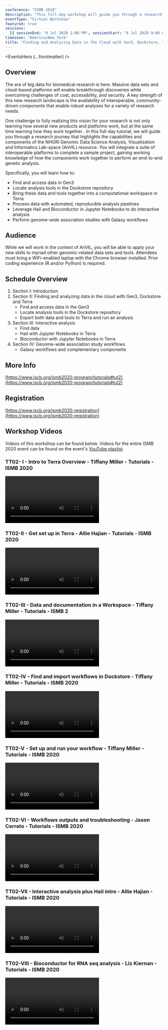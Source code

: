 ```yaml
---
conference: "ISMB 2020"
description: "This full-day workshop will guide you through a research journey that highlights the capabilities and components of the NHGRI Genomic Data Science Analysis, Visualization and Informatics Lab-space (AnVIL) resource."
eventType: "Virtual Workshop"
featured: true
sessions:
  [{ sessionEnd: "9 Jul 2020 1:00 PM", sessionStart: "9 Jul 2020 9:00 AM" }]
timezone: "America/New_York"
title: "Finding and Analyzing Data in the Cloud with Gen3, Dockstore, Terra, and Galaxy"
---
```


<EventsHero {...frontmatter} />

## Overview

The era of big data for biomedical research is here. Massive data sets and cloud-based platforms will enable breakthrough discoveries while overcoming challenges of cost, accessibility, and security. A key strength of this new research landscape is the availability of interoperable, community-driven components that enable robust analyses for a variety of research needs.

One challenge to fully realizing this vision for your research is not only learning how several new products and platforms work, but at the same time learning how they work together . In this full-day tutorial, we will guide you through a research journey that highlights the capabilities and components of the NHGRI Genomic Data Science Analysis, Visualization and Informatics Lab-space (AnVIL) resource. You will integrate a suite of interoperable platforms to complete a sample project, gaining working knowledge of how the components work together to perform an end-to-end genetic analysis.

Specifically, you will learn how to:

- Find and access data in Gen3
- Locate analysis tools in the Dockstore repository
- Bring these data and tools together into a computational workspace in Terra
- Process data with automated, reproducible analysis pipelines
- Leverage Hail and Bioconductor in Jupyter Notebooks to do interactive analysis
- Perform genome-wide association studies with Galaxy workflows

## Audience

While we will work in the context of AnVIL, you will be able to apply your new skills to myriad other genomic-related data sets and tools. Attendees must bring a WiFi-enabled laptop with the Chrome browser installed. Prior coding experience (R and/or Python) is required.

## Schedule Overview

1. Section I: Introduction
1. Section II: Finding and analyzing data in the cloud with Gen3, Dockstore and Terra
   - Find and access data in the Gen3
   - Locate analysis tools in the Dockstore repository
   - Export both data and tools to Terra and run an analysis
1. Section III: Interactive analysis
   - Find data
   - Hail with Jupyter Notebooks in Terra
   - Bioconductor with Jupyter Notebooks in Terra
1. Section IV: Genome-wide association study workflows
   - Galaxy workflows and complementary components

## More Info

[https://www.iscb.org/ismb2020-program/tutorials#tut2](https://www.iscb.org/ismb2020-program/tutorials#tut2)

## Registration

[https://www.iscb.org/ismb2020-registration](https://www.iscb.org/ismb2020-registration)

## Workshop Videos

Videos of this workshop can be found below. Videos for the entire ISMB 2020 event can be found on the event's [YouTube playlist](https://www.youtube.com/playlist?list=PLmX8XnLr6zeHDOOwyoxrI-mMRTVnj3Btu).

### TT02- I - Intro to Terra Overview - Tiffany Miller - Tutorials - ISMB 2020

<Video
  src="https://www.youtube.com/embed/pDXU0E5peY0"
  title="TT02- I - Intro to Terra Overview - Tiffany Miller - Tutorials - ISMB 2020"
/>

### TT02-II - Get set up in Terra - Allie Hajian - Tutorials - ISMB 2020

<Video
  src="https://www.youtube.com/embed/l7iN_kx7O_Q"
  title="TT02-II - Get set up in Terra - Allie Hajian - Tutorials - ISMB 2020"
/>

### TT02-III - Data and documentation in a Workspace - Tiffany Miller - Tutorials - ISMB 2

<Video
  src="https://www.youtube.com/embed/ICMoaHGG0Xk"
  title="TT02-III - Data and documentation in a Workspace - Tiffany Miller - Tutorials - ISMB 2020"
/>

### TT02-IV - Find and import workflows in Dockstore - Tiffany Miller - Tutorials - ISMB 2020

<Video
  src="https://www.youtube.com/embed/1K5TYtYR-9s"
  title="TT02-IV - Find and import workflows in Dockstore - Tiffany Miller - Tutorials - ISMB 2020"
/>

### TT02-V - Set up and run your workflow - Tiffany Miller - Tutorials - ISMB 2020

<Video
  src="https://www.youtube.com/embed/dsjWZGYfCp8"
  title="TT02-V - Set up and run your workflow - Tiffany Miller - Tutorials - ISMB 2020"
/>

### TT02-VI - Workflows outputs and troubleshooting - Jason Cerrato - Tutorials - ISMB 2020

<Video
  src="https://www.youtube.com/embed/GjNK_9bQVYQ"
  title="TT02-VI - Workflows outputs and troubleshooting - Jason Cerrato - Tutorials - ISMB 2020"
/>

### TT02-VII - Interactive analysis plus Hail intro - Allie Hajian - Tutorials - ISMB 2020

<Video
  src="https://www.youtube.com/embed/uCiffYZMQJg"
  title="TT02-VII - Interactive analysis plus Hail intro - Allie Hajian - Tutorials - ISMB 2020"
/>

### TT02-VIII - Bioconductor for RNA seq analysis - Liz Kiernan - Tutorials - ISMB 2020

<Video
  src="https://www.youtube.com/embed/uu89DvjKJ8o"
  title="TT02-VIII - Bioconductor for RNA seq analysis - Liz Kiernan - Tutorials - ISMB 2020"
/>
